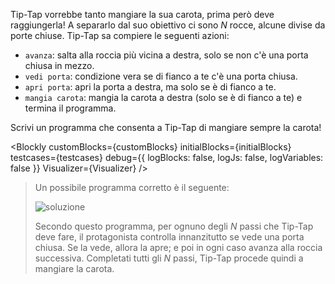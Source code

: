 
Tip-Tap vorrebbe tanto mangiare la sua carota, prima però deve raggiungerla!
A separarlo dal suo obiettivo ci sono $N$ rocce, alcune divise da porte chiuse.
Tip-Tap sa compiere le seguenti azioni:

- `avanza`: salta alla roccia più vicina a destra, solo se non c'è una porta chiusa in mezzo.
- `vedi porta`: condizione vera se di fianco a te c'è una porta chiusa.
- `apri porta`: apri la porta a destra, ma solo se è di fianco a te.
- `mangia carota`: mangia la carota a destra (solo se è di fianco a te) e termina il programma.

Scrivi un programma che consenta a Tip-Tap di mangiare sempre la carota!

<Blockly
  customBlocks={customBlocks}
  initialBlocks={initialBlocks}
  testcases={testcases}
  debug={{ logBlocks: false, logJs: false, logVariables: false }}
  Visualizer={Visualizer}
/>

> Un possibile programma corretto è il seguente:
>
> ![soluzione](sol.png)
>
> Secondo questo programma, per ognuno degli $N$ passi che Tip-Tap deve fare, il protagonista
> controlla innanzitutto se vede una porta chiusa. Se la vede, allora la apre; e poi in ogni caso
> avanza alla roccia successiva. Completati tutti gli $N$ passi, Tip-Tap procede quindi a mangiare la carota.
